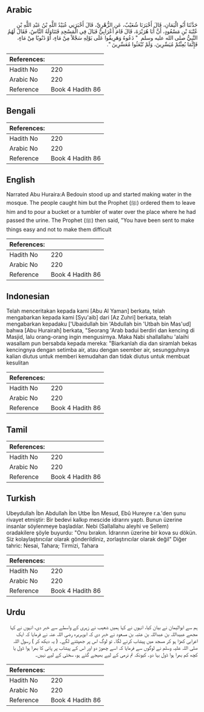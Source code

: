 ## Arabic


<div dir="rtl" lang="ar" style={{fontSize:'larger',backgroundColor:'#f8f9fa',padding:20}}>
حَدَّثَنَا أَبُو الْيَمَانِ، قَالَ أَخْبَرَنَا شُعَيْبٌ، عَنِ الزُّهْرِيِّ، قَالَ أَخْبَرَنِي عُبَيْدُ اللَّهِ بْنُ عَبْدِ اللَّهِ بْنِ عُتْبَةَ بْنِ مَسْعُودٍ، أَنَّ أَبَا هُرَيْرَةَ، قَالَ قَامَ أَعْرَابِيٌّ فَبَالَ فِي الْمَسْجِدِ فَتَنَاوَلَهُ النَّاسُ، فَقَالَ لَهُمُ النَّبِيُّ صلى الله عليه وسلم ‏ "‏ دَعُوهُ وَهَرِيقُوا عَلَى بَوْلِهِ سَجْلاً مِنْ مَاءٍ، أَوْ ذَنُوبًا مِنْ مَاءٍ، فَإِنَّمَا بُعِثْتُمْ مُيَسِّرِينَ، وَلَمْ تُبْعَثُوا مُعَسِّرِينَ ‏"‏‏.‏
</div>
<div style={{backgroundColor:'#f8f9fa',padding:20, marginBottom: 10}}><table> <thead> <tr> <th>References:</th> <th></th> </tr> </thead> <tbody><tr><td>Hadith No</td><td>220</td></tr><tr><td>Arabic No</td><td>220</td></tr><tr><td>Reference</td><td>Book 4 Hadith 86</td></tr></tbody></table></div>

## Bengali


<div dir="ltr" lang="bn" style={{fontSize:'larger',backgroundColor:'#f8f9fa',padding:20}}>

</div>
<div style={{backgroundColor:'#f8f9fa',padding:20, marginBottom: 10}}><table> <thead> <tr> <th>References:</th> <th></th> </tr> </thead> <tbody><tr><td>Hadith No</td><td>220</td></tr><tr><td>Arabic No</td><td>220</td></tr><tr><td>Reference</td><td>Book 4 Hadith 86</td></tr></tbody></table></div>

## English


<div dir="ltr" lang="en" style={{fontSize:'larger',backgroundColor:'#f8f9fa',padding:20}}>
Narrated Abu Huraira:A Bedouin stood up and started making water in the mosque. The people caught him but the Prophet (ﷺ) ordered them to leave him and to pour a bucket or a tumbler of water over the place where he had passed the urine. The Prophet (ﷺ) then said, "You have been sent to make things easy and not to make them difficult
</div>
<div style={{backgroundColor:'#f8f9fa',padding:20, marginBottom: 10}}><table> <thead> <tr> <th>References:</th> <th></th> </tr> </thead> <tbody><tr><td>Hadith No</td><td>220</td></tr><tr><td>Arabic No</td><td>220</td></tr><tr><td>Reference</td><td>Book 4 Hadith 86</td></tr></tbody></table></div>

## Indonesian


<div dir="ltr" lang="id" style={{fontSize:'larger',backgroundColor:'#f8f9fa',padding:20}}>
Telah menceritakan kepada kami [Abu Al Yaman] berkata, telah mengabarkan kepada kami [Syu'aib] dari [Az Zuhri] berkata, telah mengabarkan kepadaku ['Ubaidullah bin 'Abdullah bin 'Utbah bin Mas'ud] bahwa [Abu Hurairah] berkata, "Seorang 'Arab badui berdiri dan kencing di Masjid, lalu orang-orang ingin mengusirnya. Maka Nabi shallallahu 'alaihi wasallam pun bersabda kepada mereka: "Biarkanlah dia dan siramlah bekas kencingnya dengan setimba air, atau dengan seember air, sesungguhnya kalian diutus untuk memberi kemudahan dan tidak diutus untuk membuat kesulitan
</div>
<div style={{backgroundColor:'#f8f9fa',padding:20, marginBottom: 10}}><table> <thead> <tr> <th>References:</th> <th></th> </tr> </thead> <tbody><tr><td>Hadith No</td><td>220</td></tr><tr><td>Arabic No</td><td>220</td></tr><tr><td>Reference</td><td>Book 4 Hadith 86</td></tr></tbody></table></div>

## Tamil


<div dir="ltr" lang="ta" style={{fontSize:'larger',backgroundColor:'#f8f9fa',padding:20}}>

</div>
<div style={{backgroundColor:'#f8f9fa',padding:20, marginBottom: 10}}><table> <thead> <tr> <th>References:</th> <th></th> </tr> </thead> <tbody><tr><td>Hadith No</td><td>220</td></tr><tr><td>Arabic No</td><td>220</td></tr><tr><td>Reference</td><td>Book 4 Hadith 86</td></tr></tbody></table></div>

## Turkish


<div dir="ltr" lang="tr" style={{fontSize:'larger',backgroundColor:'#f8f9fa',padding:20}}>
Ubeydullah İbn Abdullah İbn Utbe İbn Mesud, Ebû Hureyre r.a.'den şunu rivayet etmiştir: Bir bedevi kalkıp mescide idrarını yaptı. Bunun üzerine insanlar söylenmeye başladılar. Nebi (Sallallahu aleyhi ve Sellem) oradakilere şöyle buyurdu: "Onu bırakın. İdrarının üzerine bir kova su dökün. Siz kolaylaştırıcılar olarak gönderildiniz, zorlaştırıcılar olarak değil" Diğer tahric: Nesai, Tahara; Tirmizi, Tahara
</div>
<div style={{backgroundColor:'#f8f9fa',padding:20, marginBottom: 10}}><table> <thead> <tr> <th>References:</th> <th></th> </tr> </thead> <tbody><tr><td>Hadith No</td><td>220</td></tr><tr><td>Arabic No</td><td>220</td></tr><tr><td>Reference</td><td>Book 4 Hadith 86</td></tr></tbody></table></div>

## Urdu


<div dir="rtl" lang="ur" style={{fontSize:'larger',backgroundColor:'#f8f9fa',padding:20}}>
ہم سے ابوالیمان نے بیان کیا، انہوں نے کہا ہمیں شعیب نے زہری کے واسطے سے خبر دی، انہوں نے کہا مجھے عبیداللہ بن عبداللہ بن عتبہ بن مسعود نے خبر دی کہ ابوہریرہ رضی اللہ عنہ نے فرمایا کہ ایک اعرابی کھڑا ہو کر مسجد میں پیشاب کرنے لگا۔ تو لوگ اس پر جھپٹنے لگے۔ ( یہ دیکھ کر ) رسول اللہ صلی اللہ علیہ وسلم نے لوگوں سے فرمایا کہ اسے چھوڑ دو اور اس کے پیشاب پر پانی کا بھرا ہوا ڈول یا کچھ کم بھرا ہوا ڈول بہا دو۔ کیونکہ تم نرمی کے لیے بھیجے گئے ہو، سختی کے لیے نہیں۔
</div>
<div style={{backgroundColor:'#f8f9fa',padding:20, marginBottom: 10}}><table> <thead> <tr> <th>References:</th> <th></th> </tr> </thead> <tbody><tr><td>Hadith No</td><td>220</td></tr><tr><td>Arabic No</td><td>220</td></tr><tr><td>Reference</td><td>Book 4 Hadith 86</td></tr></tbody></table></div>